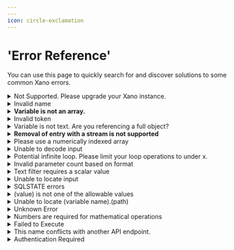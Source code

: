 ```yaml
---
---
icon: circle-exclamation
---
```


# 'Error Reference'

You can use this page to quickly search for and discover solutions to some common Xano errors.

<details>

<summary>Not Supported. Please upgrade your Xano instance.</summary>

This message indicates that you are trying to access a feature that is not currently enabled on your Xano account and requires an upgrade.

To add most features to your plan, you can head to your Billing screen and upgrade to the appropriate package.

If you have already upgraded and still do not have access to the feature in question, please reach out to support directly.

</details>

<details>

<summary>Invalid name</summary>

This error usually arises when you have a step in a function stack or otherwise attempt to access a table that does not / no longer exists.

The solution is to recreate any offending steps so that only existing tables are referenced.

This can also happen if the authentication settings for an endpoint do not have a table selected.

</details>

<details>

<summary><strong>Variable is not an array.</strong></summary>

This message indicates that you are trying to apply array functions or filters to a variable that is not an array. An array is a list of values or objects separated by commas and enclosed inside \[brackets]

```
["Ford", "BMW", "Fiat"]
```

Make sure the variable you are referencing is an array.

</details>

<details>

<summary>Invalid token</summary>

You might see this error message if you are trying to run an endpoint that requires authentication, but are not providing a valid authentication token.

When testing your endpoints, you can choose an auth token using the option shown below to make sure you are always providing a valid token.

<img src="..//assets/CleanShot 2023-11-22 at 14.47.11.png" alt="" data-size="original">

</details>

<details>

<summary>Variable is not text. Are you referencing a full object?</summary>

You might see this error if you are trying to apply a text filter to a value that is not text (or interchangeable with text, such as an integer).

For example, if you have a JSON object called "api\_1" and you are trying to apply a text transformation to a value inside of that object, it is likely that you are not using proper [[dot notation](../the-function-stack/building-with-visual-development/#dot-notation) to target that text value directly.

</details>

<details>

<summary><strong>Removal of entry with a stream is not supported</strong></summary>

When using the Stream return type, certain functions are not supported; specifically anything that has to do with modifying the dataset that the For Each loop is iterating through, such as For Each Loop: Remove Entry

</details>

<details>

<summary>Please use a numerically indexed array</summary>

This error message is triggered when referencing something that is not an array, or an improperly formatted array, in a [[For Each loop](../the-function-stack/functions/data-manipulation/loops.md#for-each-loop).

The solution would be to make sure you're targeting a proper array when building For Each loops.

</details>

<details>

<summary>Unable to decode input</summary>

This error occurs when malformed input is sent to an API endpoint and you are using Get All Input to gather any data sent to the endpoint. Make sure that any data being sent to your Xano APIs are in valid JSON format.

</details>

<details>

<summary>Potential infinite loop. Please limit your loop operations to under x.</summary>

In Xano, we have some protections around loops to prevent infinite looping. Make sure that you are limiting your loops in a way so that they do not surpass the number of iterations allowed as defined in the error message.

</details>

<details>

<summary>Invalid parameter count based on format</summary>

When using [[Direct Database Query](../the-function-stack/functions/database-requests/direct-database-query.mdx) and dynamically specifying values, make sure that the number of arguments you define in your query statement match the number of substitutions defined in the Statement Arguments section.

</details>

<details>

<summary>Text filter requires a scalar value</summary>

A scalar value just means a single value, not a list or a JSON object. You'll see this error if you attempt to apply a text-based transformation filter to something that is not a scalar value.

This can happen if you are trying to target a value inside of an array or object and you are using incorrect [[dot notation](../the-function-stack/building-with-visual-development/#dot-notation).

</details>

<details>

<summary>Unable to locate input</summary>

This error can happen if you are trying to reference an input that is either not provided when making a request to the API, or an input that no longer exists.

</details>

<details>

<summary>SQLSTATE errors</summary>

There are several variations of these errors. Further into the message will usually give you a clue as to what the exact error means, but here are some common things to look out for.

* **Disk Full** - This typically means that your instance is out of database storage. You will need to head to your Billing screen to add additional database storage.
* **Index building errors** - These can occur if you are trying to add a normal index to an extremely large column (such as text descriptions) or adding too many columns to a single index. Please review our documentation on indexing to make sure you are building indexes properly, and for long text fields, consider using Fuzzy Search instead.

</details>

<details>

<summary>(value) is not one of the allowable values</summary>

This error occurs when you are using an Enum field but trying to supply a value to that field that is not one of the allowable options you've specified in the database or input settings.

To remedy this, you can update the allowable values on the enum field, or switch to a text field if you need more freedom to specify new values.

</details>

<details>

<summary>Unable to locate (variable name).(path)</summary>

This error indicates that you are trying to reference a path inside of a variable that does not exist.

For example, sometimes an external API request will not return certain values in every response, or if there is pagination involved, it has run out of items to return, causing this message to appear when you try to work with the data expected inside of that response.

There can be a number of ways to resolve this error, including:

* Adding [[conditional logic ](../the-function-stack/functions/data-manipulation/conditional.mdx)to determine the steps to take based on the existence of a value
* Using the GET filter or [[Conditional Set Filters ](../the-function-stack/filters/manipulation.md#set_conditional)to change the behavior based on if the value is provided

</details>

<details>

<summary>Unknown Error</summary>

This error message indicates that Xano has run into an unhandled exception, and we don't have a specific error message defined for the issue you're experiencing.

If this is happening when working in a database table, or somewhere else in Xano **outside of a function stack**, it's best to reach out to support to determine the cause.

If this is happening when calling an API or using Run & Debug, it typically indicates one of the following:

* Memory-related issues. Your instance is not equipped to fully complete the request and is hitting resource limits.
* Applying a filter incorrectly. Somewhere in your function stack, you have a filter applied to an incorrect data type, such as trying to use an Array-based filter on a single value.

Due to the ambiguous nature of this error, if further assistance is required to diagnose the source of the problem, please don't hesitate to reach out to support for clarification.

</details>

<details>

<summary>Numbers are required for mathematical operations</summary>

This error indicates that you are trying to apply a mathematical filter or function to a value that is not a number.

To resolve this, please check the following:

* Are you targeting a number directly, and is it actually a number?
  * It is possible to store numbers as text strings, and while these are typically interchangeable, in some cases you may find that retaining an integer or decimal data type is necessary. You can apply filters such as **to\_int** or **to\_dec** to change the data type based on your needs
* Are you using proper [[dot notation](../the-function-stack/building-with-visual-development/#dot-notation)?
  * You might be trying to target a value inside of an object, but are not using proper dot notation to reference that value, or perhaps the value does not exist.

</details>

<details>

<summary>Failed to Execute</summary>

This is a rare error that can occur when using Create File Resource / a File Resource input with certain files, or when using a Lambda function.

* **Create File Resource / File Resource Input**
  * When this error appears using Create File Resource, or with a File Resource input, this indicates that there is a problem with the file itself preventing proper upload to Xano. Make sure that you are able to otherwise read / access the file as expected, and if you are, please reach out to Xano support so we can troubleshoot this further. You will need to provide the file to us so we can determine the cause.
* **Lambda Functions**
  * This error usually just indicates an error in your Lambda function's code.

</details>

<details>

<summary>This name conflicts with another API endpoint.</summary>

This error indicates that the name you are trying to use for another API endpoint conflicts with an existing API. It's important to remember that URL parameters need to be considered as well.

For example, assuming these endpoints have the same verb (such as POST), an endpoint named **/auth/me** would conflict with an endpoint named **/auth/{user\_id}**, because Xano has no way of knowing if "me" should actually be a value for user\_id.

</details>

<details>

<summary>Authentication Required</summary>

This message indicates that you are trying to call an API endpoint or function that requires authentication to execute, but an authentication token was not provided.

To resolve, make sure you are providing an authentication token when calling the API endpoint in question.

</details>